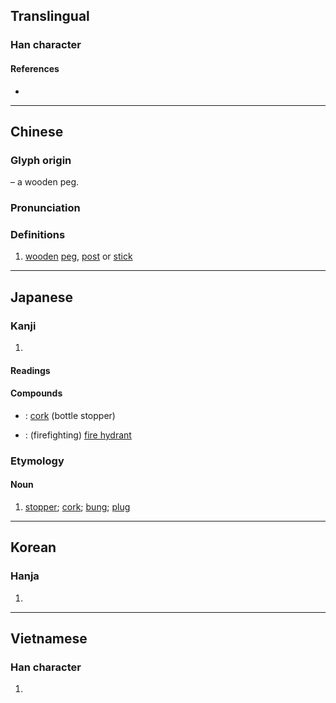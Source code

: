 {{character info}}
==Translingual==
{{Han stroke|Japan<br>[[File:栓 - U+06813 (Kaisho) - KanjiVG stroke order.svg]] [[File:栓 - U+06813 (KaishoVtLst) - KanjiVG stroke order.svg]]}}

===Han character===
{{Han char|rn=75|rad=木|as=06|sn=10|four=48914|canj=DOMG|ids=⿰木全}}

====References====
* {{Han ref|kx=0521.140|dkj=14689|dj=0910.080|hdz=21202.020|uh=6813|ud=26643|bh=AEEA|bd=44778}}

----

==Chinese==
{{zh-forms}}

===Glyph origin===
{{Han etym}}
{{Han compound|木|t1=wood|全|ls=psc|c1=s|c2=p}} – a wooden peg.

===Pronunciation===
{{zh-pron
|m=shuān
|c=saan1
|mn=ml:soan/qz,tw,xm:sng/zz:suiⁿ
|mn_note=soan - literary; sng/suiⁿ - vernacular
|mc=y
|oc=y
|ma=
|cat=n
}}

===Definitions===
{{zh-hanzi}}

# [[wooden]] [[peg]], [[post]] or [[stick]]

----

==Japanese==

===Kanji===
{{ja-kanji|grade=c|rs=木06}}

# {{rfdef|ja|sort=木06}}

====Readings====
{{ja-readings
|goon=せん
|kanon=せん
|kun=
}}

====Compounds====
* {{ja-r|コルク栓|コルク せん}}: [[cork]] (bottle stopper)
* {{ja-r|消火栓|しょうかせん}}: (firefighting) [[fire hydrant]]

===Etymology===
{{wikipedia|lang=ja}}
{{ja-kanjitab|せん|yomi=o}}

====Noun====
{{ja-noun|せん}}

# [[stopper]]; [[cork]]; [[bung]]; [[plug]]
#: {{ja-usex|'''栓'''抜き|'''せん'''ぬき|corkscrew; bottle opener}}

----

==Korean==

===Hanja===
{{ko-hanja|hangeul=전|eumhun=|rv=jeon|mr=chŏn|y=cen}}

# {{rfdef|ko|sort=木06}}

----

==Vietnamese==

===Han character===
{{vi-readings|reading=thoen, thuyên, xuyên|rs=木06}}

# {{rfdef|vi|sort=木06}}